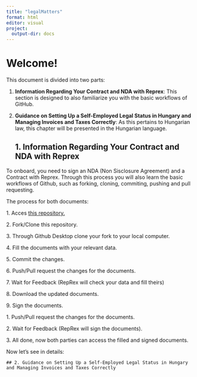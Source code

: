 ```yaml
---
title: "legalMatters"
format: html
editor: visual
project:
  output-dir: docs
---
```


# Welcome!

This document is divided into two parts:

1.  **Information Regarding Your Contract and NDA with Reprex**: This section is designed to also familiarize you with the basic workflows of GitHub.

2.  **Guidance on Setting Up a Self-Employed Legal Status in Hungary and Managing Invoices and Taxes Correctly**: As this pertains to Hungarian law, this chapter will be presented in the Hungarian language.

    ## 1. Information Regarding Your Contract and NDA with Reprex

To onboard, you need to sign an NDA (Non Sisclosure Agreement) and a Contract with Reprex. Through this process you will also learn the basic workflows of Github, such as forking, cloning, commiting, pushing and pull requesting.

The process for both documents:

1\. Acces [this repository.](https://github.com/Eviota/NDA)

2\. Fork/Clone this repository.

3\. Through Github Desktop clone your fork to your local computer.

4\. Fill the documents with your relevant data.

5\. Commit the changes.

6\. Push/Pull request the changes for the documents.

7\. Wait for Feedback (RepRex will check your data and fill theirs)

8\. Download the updated documents.

9\. Sign the documents.

1\. Push/Pull request the changes for the documents.

2\. Wait for Feedback (RepRex will sign the documents).

3\. All done, now both parties can access the filled and signed documents.

Now let's see in details:

```         
## 2. Guidance on Setting Up a Self-Employed Legal Status in Hungary and Managing Invoices and Taxes Correctly
```
